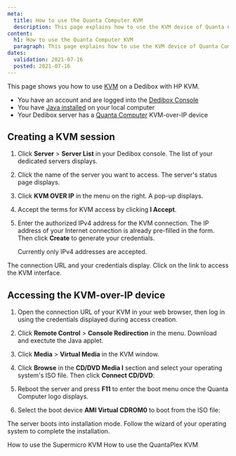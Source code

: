 ```yaml
---
meta:
  title: How to use the Quanta Computer KVM
  description: This page explains how to use the KVM device of Quanta Computer servers
content:
  h1: How to use the Quanta Computer KVM
  paragraph: This page explains how to use the KVM device of Quanta Computer servers
dates:
  validation: 2021-07-16
  posted: 2021-07-16
---
```



This page shows you how to use [KVM](/dedibox/kvm-over-ip/concepts/#kvm-over-ip) on a Dedibox with HP KVM.

<Message type="requirement">

  - You have an account and are logged into the [Dedibox Console](https://console.online.net) 
  - You have [Java installed](https://www.java.com/en/download/help/download_options.html) on your local computer
  - Your Dedibox server has a [Quanta Computer](https://www.qct.io) KVM-over-IP device

</Message>

## Creating a KVM session

1. Click **Server** > **Server List** in your Dedibox console. The list of your dedicated servers displays.

2. Click the name of the server you want to access. The server's status page displays.

3. Click **KVM OVER IP** in the menu on the right. A pop-up displays.

    <Lightbox src="scaleway_KVM.png" alt="" />

4. Accept the terms for KVM access by clicking **I Accept**.

5. Enter the authorized IPv4 address for the KVM connection. The IP address of your Internet connection is already pre-filled in the form. Then click **Create** to generate your credentials.

    <Message type="note">

    Currently only IPv4 addresses are accepted.

    </Message>

The connection URL and your credentials display. Click on the link to access the KVM interface.

## Accessing the KVM-over-IP device 

1. Open the connection URL of your KVM in your web browser, then log in using the credentials displayed during access creation. 

2. Click **Remote Control** > **Console Redirection** in the menu. Download and exectute the Java applet.

    <Lightbox src="scaleway_qct_console_redir.png" alt="" />

3. Click **Media** > **Virtual Media** in the KVM window.

    <Lightbox src="scaleway_qct_virtual_media.png" alt="" />

4. Click **Browse** in the **CD/DVD Media I** section and select your operating system's ISO file. Then click **Connect CD/DVD**:

    <Lightbox src="scaleway_qcd_add_vm.png" alt="" />

5. Reboot the server and press **F11** to enter the boot menu once the Quanta Computer logo displays.

6. Select the boot device **AMI Virtual CDROM0** to boot from the ISO file:

    <Lightbox src="scaleway_qct_boot_device.png" alt="" />

The server boots into installation mode. Follow the wizard of your operating system to complete the installation. 

<Navigation title="See Also">
  <PreviousButton to="/dedibox/kvm-over-ip/how-to/supermicro/">How to use the Supermicro KVM</PreviousButton>
  <NextButton to="/dedibox/kvm-over-ip/how-to/quantaplex/">How to use the QuantaPlex KVM</NextButton>
</Navigation>
